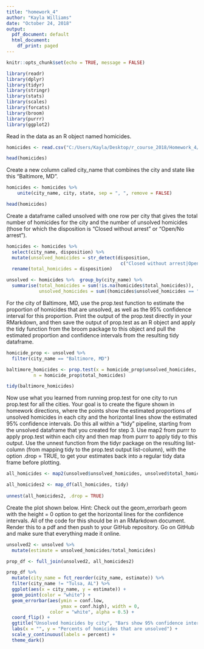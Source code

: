 ```yaml
---
title: "homework_4"
author: "Kayla Williams"
date: "October 24, 2018"
output:
  pdf_document: default
  html_document:
    df_print: paged
---
```


```r
knitr::opts_chunk$set(echo = TRUE, message = FALSE)
```

```r
library(readr)
library(dplyr)
library(tidyr)
library(stringr)
library(stats)
library(scales)
library(forcats)
library(broom)
library(purrr)
library(ggplot2)
```

Read in the data as an R object named homicides.
```r
homicides <- read.csv("C:/Users/Kayla/Desktop/r_course_2018/Homework_4/data/homicide-data.csv")

head(homicides)
```


Create a new column called city_name that combines the city and state like this “Baltimore, MD”.

```r
homicides <- homicides %>%
    unite(city_name, city, state, sep = ", ", remove = FALSE)

head(homicides)
```


Create a dataframe called unsolved with one row per city that gives the total number of homicides for the city and the number of unsolved homicides (those for which the disposition is “Closed without arrest” or “Open/No arrest”).

```r
homicides <- homicides %>% 
  select(city_name, disposition) %>% 
  mutate(unsolved_homicides = str_detect(disposition, 
                                          c("Closed without arrest|Open/No arrest"))) %>%
  rename(total_homicides = disposition)

unsolved <- homicides %>%  group_by(city_name) %>% 
  summarise(total_homicides = sum(!is.na(homicides$total_homicides)),
            unsolved_homicides = sum((homicides$unsolved_homicides == "TRUE")))

```


For the city of Baltimore, MD, use the prop.test function to estimate the proportion of homicides that are unsolved, as well as the 95% confidence interval for this proportion. Print the output of the prop.test directly in your RMarkdown, and then save the output of prop.test as an R object and apply the tidy function from the broom package to this object and pull the estimated proportion and confidence intervals from the resulting tidy dataframe.

```r
homicide_prop <- unsolved %>% 
  filter(city_name == "Baltimore, MD")

baltimore_homicides <- prop.test(x = homicide_prop$unsolved_homicides, 
          n = homicide_prop$total_homicides)

tidy(baltimore_homicides)
```


Now use what you learned from running prop.test for one city to run prop.test for all the cities. Your goal is to create the figure shown in homework directions, where the points show the estimated proportions of unsolved homicides in each city and the horizontal lines show the estimated 95% confidence intervals. Do this all within a “tidy” pipeline, starting from the unsolved dataframe that you created for step 3. Use map2 from purrr to apply prop.test within each city and then map from purrr to apply tidy to this output. Use the unnest function from the tidyr package on the resulting list-column (from mapping tidy to the prop.test output list-column), with the option .drop = TRUE, to get your estimates back into a regular tidy data frame before plotting.

```r
all_homicides <- map2(unsolved$unsolved_homicides, unsolved$total_homicides, .f = prop.test)

all_homicides2 <- map_df(all_homicides, tidy)  
  
unnest(all_homicides2, .drop = TRUE)
```


Create the plot shown below. Hint: Check out the geom_errorbarh geom with the height = 0 option to get the horizontal lines for the confidence intervals.
All of the code for this should be in an RMarkdown document. Render this to a pdf and then push to your GitHub repository. Go on GitHub and make sure that everything made it online.

```r
unsolved2 <- unsolved %>% 
  mutate(estimate = unsolved_homicides/total_homicides)

prop_df <- full_join(unsolved2, all_homicides2)
```


```r
prop_df %>% 
  mutate(city_name = fct_reorder(city_name, estimate)) %>%
  filter(city_name != "Tulsa, AL") %>% 
  ggplot(aes(x = city_name, y = estimate)) + 
  geom_point(color = "white") +
  geom_errorbar(aes(ymin = conf.low, 
                    ymax = conf.high), width = 0, 
                color = "white", alpha = 0.5) + 
  coord_flip() + 
  ggtitle("Unsolved homicides by city", "Bars show 95% confidence interval") +
  labs(x = "", y = "Percents of homicides that are unsolved") + 
  scale_y_continuous(labels = percent) + 
  theme_dark()
```

